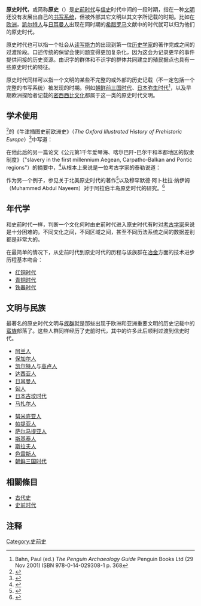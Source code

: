 {{史前时代}}
'''原史时代'''，或简称'''原史'''（{{lang-en|'''Protohistory'''}}）是[[史前时代|史前时代]]与[[歷史記載|信史]]时代中间的一段时期，指在一种[[文明|文明]]还没有发展出自己的[[书写系统|书写系统]]，但被外部其它文明以其文字所记载的时期。比如在[[欧洲|欧洲]]，[[凯尔特人|凯尔特人]]与[[日耳曼人|日耳曼人]]出现在同时期的[[古希腊|希腊]][[古罗马|罗马]]文献中的时代就可以归为他们的原史时代。

原史时代也可以指一个社会从[[读写能力|读写能力]]的出现到第一位[[历史学家|历史学家]]的著作完成之间的过渡阶段。口述传统的保留会使问题变得更加复杂化，因为这会为记录更早的事件提供间接的历史资源。由识字的群体和不识字的群体共同建立的殖民据点也具有一些原史时代的特征。

原史时代同样可以指一个文明的某些不完整的或外部的历史记载（不一定包括一个完整的书写系统）被发现的时期。例如[[朝鲜前三国时代|朝鲜前三国时代]]、[[弥生时代|日本弥生时代]]<ref>Bahn, Paul (ed.) ''The Penguin Archaeology Guide'' Penguin Books Ltd (29 Nov 2001) ISBN 978-0-14-029308-1 p. 368</ref>，以及早期欧洲探险者记载的[[密西西比文化|密西西比文化]]都属于这一类的原史时代文明。

==学术使用==

{{link-en|蒂莫西·泰勒 (考古学家)|Timothy Taylor (archaeologist)|蒂莫西·泰勒}}<ref>{{cite book|last=Taylor|first=Timothy|title=The Oxford Illustrated Prehistory of Europe|url=https://archive.org/details/isbn_9780198143857|year=1994|publisher=Oxford University Press|location=Oxford|pages=[https://archive.org/details/isbn_9780198143857/page/373 373]–410|authorlink=Timothy Taylor|editor=Cunliffe, Barry|contribution=Thracians, Scythians and Dacians}}</ref>的《牛津插图史前欧洲史》（''The Oxford Illustrated History of Prehistoric Europe''）<ref>{{cite book |last=Cunliffe |first=Barry |title=The Oxford Illustrated History of Prehistoric Europe |year=2001 |publisher=Oxford University Press |location=Oxford |isbn=978-0-19-285441-4 }}</ref>中写道：{{cquote|由于公元前1千年的部分但并非所有社会中的历史记载的存在，这段时期通常被称为“原史时代”，而不是史前时代。当然，通过考古手段获得的对过去的了解与通过历史文献获得的部分性质完全不同。拥有这两种方面的证据既是一种福音也是一种挑战。}}

在他此后的另一篇论文《公元第1千年爱琴海、喀尔巴阡-巴尔干和本都地区的奴隶制度》（"slavery in the first millennium Aegean, Carpatho-Balkan and Pontic regions"）的摘要中，<ref>{{cite paper |author=Timothy Taylor |title=Believing the Ancients: Quantitative and Qualitative Dimensions of Slavery and the Slave Trade in Later Prehistoric Eurasia |publisher=World Archaeology, Vol. 33, No. 1, The Archaeology of Slavery (Jun., 2001), pp. 27-43 |date=2001 |url=http://links.jstor.org/sici?sici=0043-8243%28200106%2933%3A1%3C27%3ABTAQAQ%3E2.0.CO%3B2-3&size=LARGE&origin=JSTOR-enlargePage |accessdate=2007-05-13 }}</ref>从根本上来说是一位考古学家的泰勒说道：{{cquote|在信任古典作家们告诉我们的东西方面，我跨出了相当不寻常的一步。}}

作为另一个例子，参见{{link-en|布莱恩·M·法根|Brian M. Fagan}}关于北美原史时代的著作<ref>{{cite book |last=Fagan |first=Brian |title=Ancient North America: The Archaeology of a Continent |year=2005 |edition=4th |publisher=Thames & Hudson |location=London |isbn=978-0-500-28532-9 }}</ref>以及穆罕默德·阿卜杜拉·纳伊姆（Muhammed Abdul Nayeem）对于阿拉伯半岛原史时代的研究。<ref>{{cite book |last=Nayeem (Ed.) |first=Muhammed Abdul |title=Prehistory and Protohistory of the Arabian Peninsula (5 volumes) |year=1990 |publisher=Hyderabad Pub. |location=Hyderabad}}</ref>

==年代学==

和史前时代一样，判断一个文化何时由史前时代进入原史时代有时对[[考古学|考古学家]]来说是十分困难的。不同文化之间，不同区域之间，甚至不同历法系统之间的数据差别都是非常大的。

在最简单的情况下，从史前时代到原史时代的历程与该族群在[[冶金|冶金]]方面的技术进步历程基本吻合：

*[[红铜时代|红铜时代]]
*[[青铜时代|青铜时代]]
*[[铁器时代|铁器时代]]

==文明与民族==
最著名的原史时代文明与[[族群|族群]]就是那些出现于欧洲和亚洲重要文明的历史记载中的[[蛮族|蛮族]]部落了。这些人群同样经历了史前时代，其中的许多此后顺利过渡到信史时代。

{{Col-begin}}
{{Col-1-of-2}}
*[[阿兰人|阿兰人]]
*[[保加尔人|保加尔人]]
*[[凯尔特人|凯尔特人]]与[[高卢人|高卢人]]
*[[达西亚人|达西亚人]]
*[[日耳曼人|日耳曼人]]
*[[匈人|匈人]]
*[[古坟时代|日本古坟时代]]
*[[马扎尔人|马扎尔人]]

{{Col-2-of-2}}
*[[努米底亚|努米底亚人]]
*[[安息帝国|帕提亚人]]
*[[萨尔马提亚人|萨尔马提亚人]]
*[[斯基泰人|斯基泰人]]
*[[斯拉夫人|斯拉夫人]]
*[[色雷斯人|色雷斯人]]
*[[朝鲜三国时代|朝鲜三国时代]]

{{Col-end}}

==相關條目==
*[[古代史|古代史]]
*[[史前时代|史前时代]]

==注释==
<references/>

[[Category:史前史|Category:史前史]]